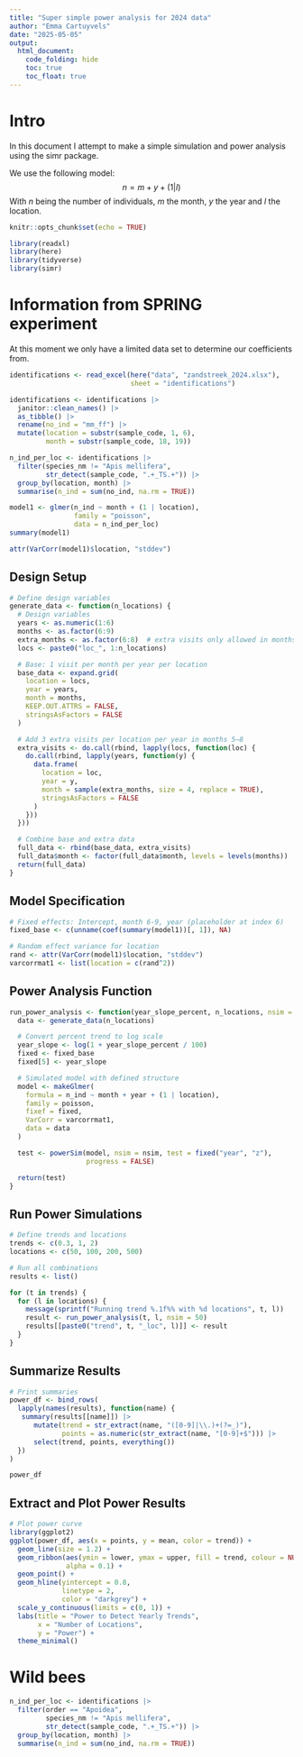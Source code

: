 ```yaml
---
title: "Super simple power analysis for 2024 data"
author: "Emma Cartuyvels"
date: "2025-05-05"
output:
  html_document:
    code_folding: hide
    toc: true
    toc_float: true
---
```

# Intro

In this document I attempt to make a simple simulation and power analysis using the simr package.

We use the following model:
$$
n = m + y + (1|l)
$$
With $n$ being the number of individuals, $m$ the month, $y$ the year and $l$ the location.

```r
knitr::opts_chunk$set(echo = TRUE)

library(readxl)
library(here)
library(tidyverse)
library(simr)
```

# Information from SPRING experiment

At this moment we only have a limited data set to determine our coefficients from.

```r
identifications <- read_excel(here("data", "zandstreek_2024.xlsx"),
                              sheet = "identifications")

identifications <- identifications |>
  janitor::clean_names() |>
  as_tibble() |>
  rename(no_ind = "mm_ff") |>
  mutate(location = substr(sample_code, 1, 6),
         month = substr(sample_code, 18, 19))

n_ind_per_loc <- identifications |>
  filter(species_nm != "Apis mellifera",
         str_detect(sample_code, ".+_TS.+")) |>
  group_by(location, month) |>
  summarise(n_ind = sum(no_ind, na.rm = TRUE))
```

```r
model1 <- glmer(n_ind ~ month + (1 | location),
                family = "poisson",
                data = n_ind_per_loc)
summary(model1)

attr(VarCorr(model1)$location, "stddev")
```

## Design Setup

```r
# Define design variables
generate_data <- function(n_locations) {
  # Design variables
  years <- as.numeric(1:6)
  months <- as.factor(6:9)
  extra_months <- as.factor(6:8)  # extra visits only allowed in months 5–8
  locs <- paste0("loc_", 1:n_locations)

  # Base: 1 visit per month per year per location
  base_data <- expand.grid(
    location = locs,
    year = years,
    month = months,
    KEEP.OUT.ATTRS = FALSE,
    stringsAsFactors = FALSE
  )

  # Add 3 extra visits per location per year in months 5–8
  extra_visits <- do.call(rbind, lapply(locs, function(loc) {
    do.call(rbind, lapply(years, function(y) {
      data.frame(
        location = loc,
        year = y,
        month = sample(extra_months, size = 4, replace = TRUE),
        stringsAsFactors = FALSE
      )
    }))
  }))

  # Combine base and extra data
  full_data <- rbind(base_data, extra_visits)
  full_data$month <- factor(full_data$month, levels = levels(months))
  return(full_data)
}
```

## Model Specification

```r
# Fixed effects: Intercept, month 6-9, year (placeholder at index 6)
fixed_base <- c(unname(coef(summary(model1))[, 1]), NA)

# Random effect variance for location
rand <- attr(VarCorr(model1)$location, "stddev")
varcorrmat1 <- list(location = c(rand^2))
```

## Power Analysis Function

```r
run_power_analysis <- function(year_slope_percent, n_locations, nsim = 100) {
  data <- generate_data(n_locations)

  # Convert percent trend to log scale
  year_slope <- log(1 + year_slope_percent / 100)
  fixed <- fixed_base
  fixed[5] <- year_slope

  # Simulated model with defined structure
  model <- makeGlmer(
    formula = n_ind ~ month + year + (1 | location),
    family = poisson,
    fixef = fixed,
    VarCorr = varcorrmat1,
    data = data
  )

  test <- powerSim(model, nsim = nsim, test = fixed("year", "z"),
                   progress = FALSE)

  return(test)
}
```

## Run Power Simulations

```r
# Define trends and locations
trends <- c(0.3, 1, 2)
locations <- c(50, 100, 200, 500)

# Run all combinations
results <- list()

for (t in trends) {
  for (l in locations) {
    message(sprintf("Running trend %.1f%% with %d locations", t, l))
    result <- run_power_analysis(t, l, nsim = 50)
    results[[paste0("trend", t, "_loc", l)]] <- result
  }
}
```

## Summarize Results

```r
# Print summaries
power_df <- bind_rows(
  lapply(names(results), function(name) {
   summary(results[[name]]) |>
      mutate(trend = str_extract(name, "([0-9]|\\.)+(?=_)"),
             points = as.numeric(str_extract(name, "[0-9]+$"))) |>
      select(trend, points, everything())
  })
)

power_df
```

## Extract and Plot Power Results

```r
# Plot power curve
library(ggplot2)
ggplot(power_df, aes(x = points, y = mean, color = trend)) +
  geom_line(size = 1.2) +
  geom_ribbon(aes(ymin = lower, ymax = upper, fill = trend, colour = NULL),
              alpha = 0.1) +
  geom_point() +
  geom_hline(yintercept = 0.8,
             linetype = 2,
             color = "darkgrey") +
  scale_y_continuous(limits = c(0, 1)) +
  labs(title = "Power to Detect Yearly Trends",
       x = "Number of Locations",
       y = "Power") +
  theme_minimal()
```

# Wild bees

```r
n_ind_per_loc <- identifications |>
  filter(order == "Apoidea",
         species_nm != "Apis mellifera",
         str_detect(sample_code, ".+_TS.+")) |>
  group_by(location, month) |>
  summarise(n_ind = sum(no_ind, na.rm = TRUE))
```




